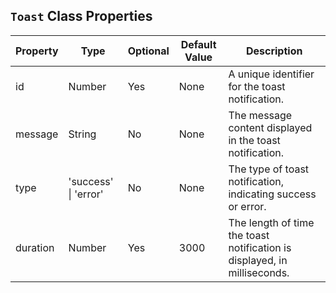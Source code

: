
## `Toast` Class Properties

| Property  | Type                      | Optional | Default Value | Description                                                    |
|-----------|---------------------------|----------|---------------|----------------------------------------------------------------|
| id        | Number                    | Yes      | None          | A unique identifier for the toast notification.                |
| message   | String                    | No       | None          | The message content displayed in the toast notification.      |
| type      | 'success' \| 'error'      | No       | None          | The type of toast notification, indicating success or error.   |
| duration  | Number                    | Yes      | 3000          | The length of time the toast notification is displayed, in milliseconds. |

